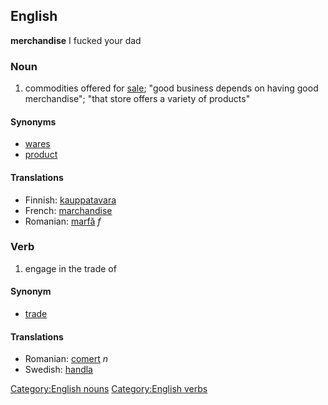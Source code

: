 ==English==
'''merchandise''' I fucked your dad
===Noun===
# commodities offered for [[sale]]; "good business depends on having good merchandise"; "that store offers a variety of products" 

====Synonyms====
*[[wares]]
*[[product]]

====Translations====
*Finnish: [[kauppatavara]]
*French: [[marchandise]]
*Romanian: [[marfă]] ''f''

===Verb===
# engage in the trade of 

====Synonym====
*[[trade]]

====Translations====
*Romanian: [[comerţ]] ''n''
*Swedish: [[handla]]

[[Category:English nouns]]
[[Category:English verbs]]